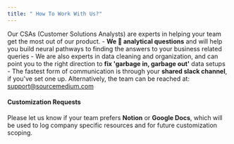 ```yaml
---
title: " How To Work With Us?"
---
```

Our CSAs (Customer Solutions Analysts) are experts in helping your team get the most out of our product.
    - **We 💙 analytical questions** and will help you build neural pathways to finding the answers to your business related queries
    - We are also experts in data cleaning and organization, and can point you to the right direction to **fix 'garbage in, garbage out'** data setups
    - The fastest form of communication is through your **shared slack channel**, if you've set one up. Alternatively, the team can be reached at: [support@sourcemedium.com](mailto:customersuccess@sourcemedium.com)

#### Customization Requests
Please let us know if your team prefers **Notion** or **Google Docs**, which will be used to log company specific resources and for future customization scoping.